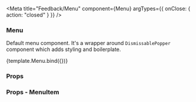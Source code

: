 
<Meta
  title="Feedback/Menu"
  component={Menu}
  argTypes={{ onClose: { action: "closed" } }}
/>

### Menu

Default menu component. It's a wrapper around `DismissablePopper` component which adds styling and boilerplate.

<Canvas>
  <Story name="Main">{template.Menu.bind({})}</Story>
</Canvas>

### Props

<ArgsTable of={Menu} />

### Props - MenuItem

<ArgsTable of={MenuItem} />
